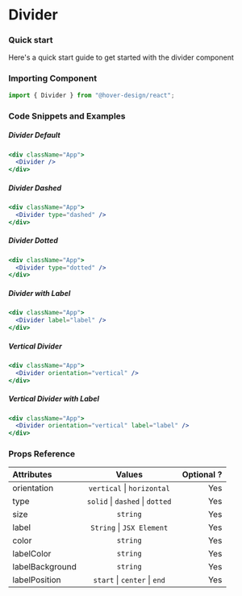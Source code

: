 # Divider

### Quick start

Here's a quick start guide to get started with the divider component

### Importing Component

```jsx
import { Divider } from "@hover-design/react";
```

### Code Snippets and Examples

##### Divider Default


```jsx
<div className="App">
  <Divider />
</div>
```

<Divider />

##### Divider Dashed

```jsx
<div className="App">
  <Divider type="dashed" />
</div>
```

<Divider type="dashed" />

##### Divider Dotted

```jsx
<div className="App">
  <Divider type="dotted" />
</div>
```

<Divider type="dotted" />

##### Divider with Label

```jsx
<div className="App">
  <Divider label="label" />
</div>
```

<div style={{ marginTop: "30px" }}>
  <Divider label="label" />
</div>

##### Vertical Divider

```jsx
<div className="App">
  <Divider orientation="vertical" />
</div>
```

<div style={{ height: "100px", margin: "0 auto", width: "fit-content" }}>
  <Divider orientation="vertical" />
</div>

##### Vertical Divider with Label

```jsx
<div className="App">
  <Divider orientation="vertical" label="label" />
</div>
```

<div style={{ height: "100px", margin: "0 auto", width: "fit-content" }}>
  <Divider orientation="vertical" label="label" />
</div>

### Props Reference

| Attributes      |                 Values                  | Optional ? |
| :-------------- | :-------------------------------------: | ---------: |
| orientation     |    ` vertical` &#124; `horizontal `     |        Yes |
| type            | `solid` &#124; `dashed` &#124; `dotted` |        Yes |
| size            |                `string`                 |        Yes |
| label           |      `String` &#124; `JSX Element`      |        Yes |
| color           |                `string`                 |        Yes |
| labelColor      |                `string`                 |        Yes |
| labelBackground |                `string`                 |        Yes |
| labelPosition   |  `start` &#124; `center` &#124; `end`   |        Yes |
